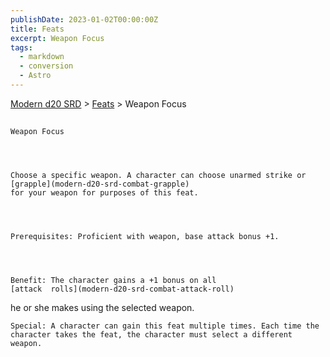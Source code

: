 ```yaml
---
publishDate: 2023-01-02T00:00:00Z
title: Feats
excerpt: Weapon Focus
tags:
  - markdown
  - conversion
  - Astro
---
```


[Modern d20 SRD](/#modernD20) >
[Feats](modern-d20-srd-feats-index) > Weapon Focus

##

    Weapon Focus




    Choose a specific weapon. A character can choose unarmed strike or
    [grapple](modern-d20-srd-combat-grapple)
    for your weapon for purposes of this feat.




    Prerequisites: Proficient with weapon, base attack bonus +1.




    Benefit: The character gains a +1 bonus on all
    [attack  rolls](modern-d20-srd-combat-attack-roll)
he or she makes using the selected weapon.

    Special: A character can gain this feat multiple times. Each time the character takes the feat, the character must select a different weapon.
